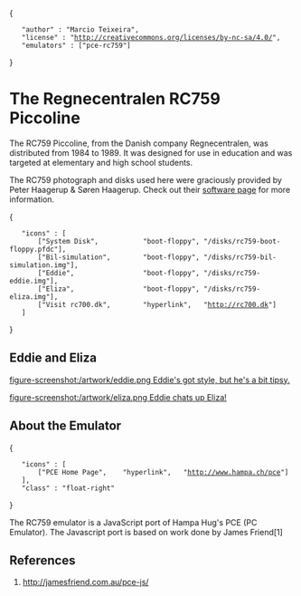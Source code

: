 {
	"author" : "Marcio Teixeira",
	"license" : "http://creativecommons.org/licenses/by-nc-sa/4.0/",
	"emulators" : ["pce-rc759"]
}

= The Regnecentralen RC759 Piccoline =

The RC759 Piccoline, from the Danish company Regnecentralen, was distributed from 1984  to 1989. It was designed for use in education and was targeted at elementary and high school students.

The RC759 photograph and disks used here were graciously provided by Peter Haagerup &amp; S&oslash;ren Haagerup. Check out their [http://rc700.dk/software.php software page] for more information.

{
	"icons" : [
		["System Disk",           "boot-floppy", "/disks/rc759-boot-floppy.pfdc"],
		["Bil-simulation",        "boot-floppy", "/disks/rc759-bil-simulation.img"],
		["Eddie",                 "boot-floppy", "/disks/rc759-eddie.img"],
		["Eliza",                 "boot-floppy", "/disks/rc759-eliza.img"],
		["Visit rc700.dk",        "hyperlink",   "http://rc700.dk"]
	]
}

== Eddie and Eliza ==

[[figure-screenshot:/artwork/eddie.png Eddie's got style, but he's a bit tipsy.]]

[[figure-screenshot:/artwork/eliza.png Eddie chats up Eliza!]]


== About the Emulator ==

{
	"icons" : [
		["PCE Home Page",    "hyperlink",   "http://www.hampa.ch/pce"]
	],
	"class" : "float-right"
}

The RC759 emulator is a JavaScript port of Hampa Hug's PCE (PC Emulator).
The Javascript port is based on work done by James Friend[1]

== References ==
# http://jamesfriend.com.au/pce-js/